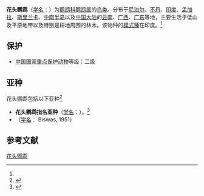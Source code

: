{{speciesbox
| image = BlossomHeadedParakeetGould.jpg
| image_width = 250px
| status = LC |  status_system = iucn3.1
| status_ref = <ref  name=iucn>{{IUCN2010|version=2010.3| assessors = [[國際鳥盟|國際鳥盟]] | year = 2009 | id = 142568 | title = Psittacula roseata  |downloaded = 2010-10-19}}</ref>
| species = roseata
| authority = (Biswas 1951)<ref name='id2108'>{{cite web| url =http://www.bioinfo.cn/db05/BjdwSpecies.php?action=view&id=2108| title =花头鹦鹉| work =《中国动物物种编目数据库》| publisher =中国科学院微生物研究所| author =中国科学院动物研究所| accessdate =2009-04-04| deadurl =yes| archiveurl =https://web.archive.org/web/20160305042519/http://www.bioinfo.cn/db05/BjdwSpecies.php?action=view&id=2108| archivedate =2016-03-05}}</ref>
}}

'''花头鹦鹉'''（[[学名|学名]]：{{lang|la|''Psittacula roseata''}}）为[[鹦鹉科|鹦鹉科]][[鹦鹉属|鹦鹉属]]的[[鸟类|鸟类]]。分布于[[尼泊尔|尼泊尔]]、[[不丹|不丹]]、[[印度|印度]]、[[孟加拉|孟加拉]]、[[斯里兰卡|斯里兰卡]]、[[中南半岛|中南半岛]]以及[[中国大陆|中国大陆]]的[[云南|云南]]、[[广西|广西]]、[[广东|广东]]等地，主要生活于低山及平原地带以及特别是耕地周围的林木。该物种的[[模式種|模式種]]在印度。<ref name='id2108'/>

== 保护 ==
* [[中國國家重點保護野生動物名錄|中国国家重点保护动物]]等级：二级

== 亚种 ==
花头鹦鹉包括以下亚种<ref  name=ITIS>{{ITIS|id=177652|taxon=Psittacula  roseata|accessdate=2010-11-4}}</ref>
* '''花头鹦鹉指名亚种'''（[[学名|学名]]：{{lang|la|''Psittacula roseata roseata''}}）。<ref name='id2109'>{{cite web| url =http://www.bioinfo.cn/db05/BjdwSpecies.php?action=view&id=2109| title =花头鹦鹉指名亚种| work =《中国动物物种编目数据库》| publisher =中国科学院微生物研究所| author =中国科学院动物研究所| accessdate =2009-04-04| deadurl =yes| archiveurl =https://web.archive.org/web/20160305041639/http://www.bioinfo.cn/db05/BjdwSpecies.php?action=view&id=2109| archivedate =2016-03-05}}</ref>
*  （[[学名|学名]]：{{lang|la|''Psittacula roseata juneae''}} Biswas, 1951）

== 参考文献 ==
{{reflist}}
{{commons|Psittacula  roseata}}
{{Wikispecies|Psittacula roseata}}
{{Taxonbar|from=Q1271952}}

[[Category:鹦鹉属|花头鹦鹉]]


{{parrot-stub}}